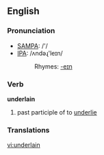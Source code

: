 ==English==

===Pronunciation===
*[[w:SAMPA|SAMPA]]: /'/
*[[w:IPA|IPA]]: /ʌndəɻ'leɪn/
*:Rhymes: [[Rhymes:English:-eɪn|-eɪn]]

===Verb===
'''underlain'''

# past participle of to [[underlie]]

===Translations===

[[vi:underlain]]